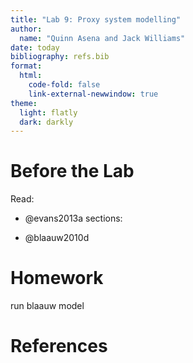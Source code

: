 ```yaml
---
title: "Lab 9: Proxy system modelling"
author:
  name: "Quinn Asena and Jack Williams"
date: today
bibliography: refs.bib
format:
  html:
    code-fold: false
    link-external-newwindow: true
theme:
  light: flatly
  dark: darkly
---
```


# Before the Lab



Read:

- @evans2013a sections:

- @blaauw2010d



# Homework

run blaauw model

# References